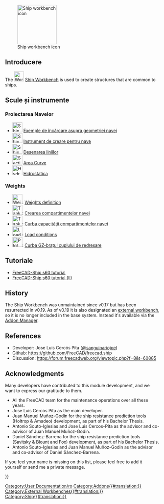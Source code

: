 <languages/>

[[Image:Workbench_Ship.svg|thumb|128px|Ship workbench icon]]

{{TOCright}}

<span id="Introduction"></span>
<div class="mw-translate-fuzzy">
== Introducere ==
</div>

The [[Image:Workbench_Ship.svg|32px]] [[Ship_Workbench|Ship Workbench]] is used to create structures that are common to ships.

<span id="The_Tools"></span>
== Scule și instrumente ==

<span id="Ship_Design"></span>
===Proiectarea Navelor===

<div class="mw-translate-fuzzy">
*[[Image:FreeCAD-Ship-LoadIco.png|32px|Ship geometries examples loader]] [[Ship_Geometries_Examples|Exemple de încărcare asupra geometriei navei]]
*[[Image:FreeCAD-Ship-Ico.png|32px|Ship instance creation tool]] [[Ship_New|Instrument de creare pentru nave]]
*[[Image:FreeCAD-Ship-OutlineDrawIco.png|32px|Ship Lines drawing tool]] [[Ship_Outline|Desenarea liniilor]]
*[[Image:FreeCAD-Ship-AreaCurveIco.png|32px|Sectional Area Curve tool]] [[Ship_Area|Area Curve]]
*[[Image:Ship_Hydrostatics.png|32px|Hydrostatics tool icon]] [[Ship_Hydrostatics|Hidrostatica]]
</div>

===Weights===

<div class="mw-translate-fuzzy">
*[[Image:FreeCAD-Ship-WeightIco.png|32px|Weights definition tool]]: [[Ship_Weight|Weights definition]]
*[[Image:FreeCAD-Ship-TankIco.png|32px|Tank creation tool]]: [[Ship_TankNew|Crearea compartimentelor navei]]
*[[Image:Ship TankCapacity.png|32px|Tank capacity curve tool]]: [[Ship_TankCapacity|Curba capacității compartimentelor navei]]
*[[Image:Ship_Loading.png|32px|Load conditions]]: [[Ship_Loading|Load conditions]]
*[[Image:Ship_PlotGZ.png|32px|Plot GZ curve]]: [[Ship_PlotGZ|Curba GZ-brațul cuplului de redresare]]
</div>

<span id="Resistance"></span>
<div class="mw-translate-fuzzy">
==Tutoriale==
</div>

<div class="mw-translate-fuzzy">
* [[FreeCAD-Ship s60 tutorial|FreeCAD-Ship s60 tutorial ]]
* [[FreeCAD-Ship s60 tutorial (II)|FreeCAD-Ship s60 tutorial (II)]]
</div>

<span id="Tutorials"></span>
{{docnav|Plot Workbench|Spreadsheet Workbench}}

[[Category:User Documentation/ro]]

==History==

The Ship Workbench was unmaintained since v0.17 but has been resurrected in v0.19. As of v0.19 it is also designated an [[External_workbenches|external workbench]], so it is no longer included in the base system. Instead it's available via the [[Std_AddonMgr|Addon Manager]].

==References==

* Developer: Jose Luis Cercós Pita ([https://github.com/sanguinariojoe @sanguinariojoe])
* Github: https://github.com/FreeCAD/freecad.ship
* Discussion: https://forum.freecadweb.org/viewtopic.php?f=8&t=60885

==Acknowledgments==

Many developers have contributed to this module development, and we want to express our gratitude to them.

* All the FreeCAD team for the maintenance operations over all these years.
* Jose Luis Cercós Pita as the main developer.
* Juan Manuel Muñoz-Godin for the ship resistance prediction tools (Holtrop & Amadeo) development, as part of his Bachelor Thesis.
* Antonio Souto-Iglesias and Jose Luis Cercos-Pita as the advisor and co-advisor of Juan Manuel Muñoz-Godin.
* Daniel Sánchez-Barrena for the ship resistance prediction tools (Savitsky & Blount and Fox) development, as part of his Bachelor Thesis.
* Antonio Souto-Iglesias and Juan Manuel Muñoz-Godin as the advisor and co-advisor of Daniel Sánchez-Barrena.

If you feel your name is missing on this list, please feel free to add it yourself or send me a private message.


{{Userdocnavi{{#translation:}}}}
[[Category:Addons{{#translation:}}]]
[[Category:External Workbenches{{#translation:}}]]
[[Category:Ship{{#translation:}}]]